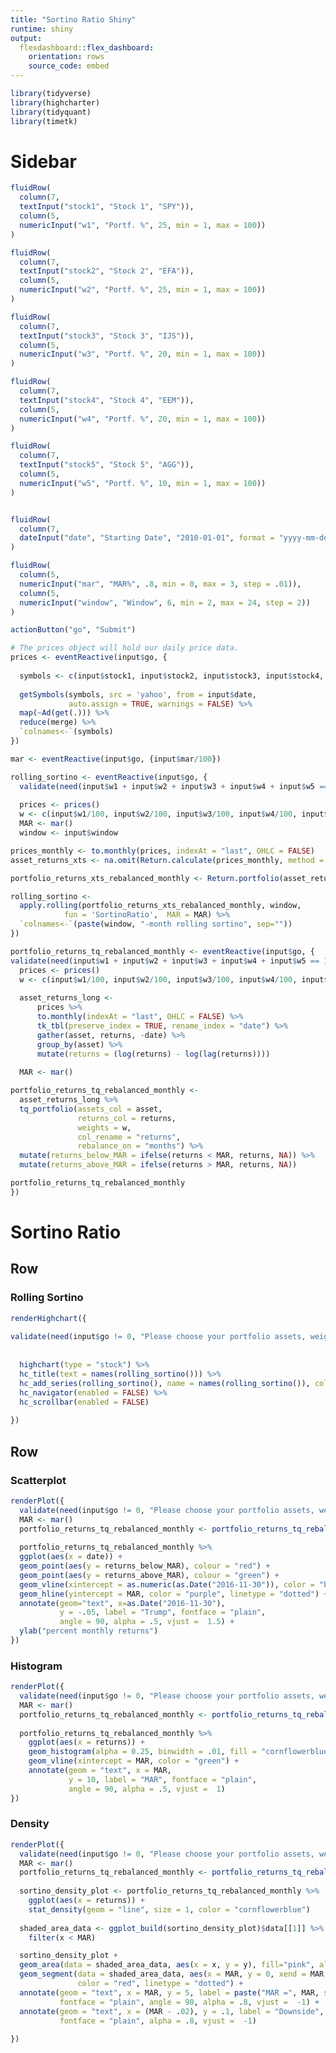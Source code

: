 ```yaml
---
title: "Sortino Ratio Shiny"
runtime: shiny
output:
  flexdashboard::flex_dashboard:
    orientation: rows
    source_code: embed
---
```



```r
library(tidyverse)
library(highcharter)
library(tidyquant)
library(timetk)
```


Sidebar {.sidebar}
=====================================
  
```r

fluidRow(
  column(7,
  textInput("stock1", "Stock 1", "SPY")),
  column(5,
  numericInput("w1", "Portf. %", 25, min = 1, max = 100))
)  

fluidRow(
  column(7,
  textInput("stock2", "Stock 2", "EFA")),
  column(5,
  numericInput("w2", "Portf. %", 25, min = 1, max = 100))
)

fluidRow(
  column(7,
  textInput("stock3", "Stock 3", "IJS")),
  column(5,
  numericInput("w3", "Portf. %", 20, min = 1, max = 100))
)

fluidRow(
  column(7,
  textInput("stock4", "Stock 4", "EEM")),
  column(5,
  numericInput("w4", "Portf. %", 20, min = 1, max = 100))
)

fluidRow(
  column(7,
  textInput("stock5", "Stock 5", "AGG")),
  column(5,
  numericInput("w5", "Portf. %", 10, min = 1, max = 100))
)


fluidRow(
  column(7,
  dateInput("date", "Starting Date", "2010-01-01", format = "yyyy-mm-dd"))
)

fluidRow(
  column(5,
  numericInput("mar", "MAR%", .8, min = 0, max = 3, step = .01)),
  column(5,
  numericInput("window", "Window", 6, min = 2, max = 24, step = 2))
)

actionButton("go", "Submit")

# The prices object will hold our daily price data.
prices <- eventReactive(input$go, {
  
  symbols <- c(input$stock1, input$stock2, input$stock3, input$stock4, input$stock5)
  
  getSymbols(symbols, src = 'yahoo', from = input$date, 
             auto.assign = TRUE, warnings = FALSE) %>% 
  map(~Ad(get(.))) %>% 
  reduce(merge) %>%
  `colnames<-`(symbols)
})

mar <- eventReactive(input$go, {input$mar/100})

rolling_sortino <- eventReactive(input$go, {
  validate(need(input$w1 + input$w2 + input$w3 + input$w4 + input$w5 == 100, "The portfolio weights must sum to 100%!"))
  
  prices <- prices()
  w <- c(input$w1/100, input$w2/100, input$w3/100, input$w4/100, input$w5/100)
  MAR <- mar()
  window <- input$window

prices_monthly <- to.monthly(prices, indexAt = "last", OHLC = FALSE)
asset_returns_xts <- na.omit(Return.calculate(prices_monthly, method = "log"))

portfolio_returns_xts_rebalanced_monthly <- Return.portfolio(asset_returns_xts, weights = w, rebalance_on = "months")

rolling_sortino <-
  apply.rolling(portfolio_returns_xts_rebalanced_monthly, window, 
            fun = 'SortinoRatio',  MAR = MAR) %>% 
  `colnames<-`(paste(window, "-month rolling sortino", sep=""))
})

portfolio_returns_tq_rebalanced_monthly <- eventReactive(input$go, {
validate(need(input$w1 + input$w2 + input$w3 + input$w4 + input$w5 == 100, "The portfolio weights must sum to 100%!"))
  prices <- prices()
  w <- c(input$w1/100, input$w2/100, input$w3/100, input$w4/100, input$w5/100)
  
  asset_returns_long <- 
      prices %>% 
      to.monthly(indexAt = "last", OHLC = FALSE) %>% 
      tk_tbl(preserve_index = TRUE, rename_index = "date") %>%
      gather(asset, returns, -date) %>% 
      group_by(asset) %>%  
      mutate(returns = (log(returns) - log(lag(returns))))
  
  MAR <- mar()

portfolio_returns_tq_rebalanced_monthly <- 
  asset_returns_long %>% 
  tq_portfolio(assets_col = asset, 
               returns_col = returns, 
               weights = w,
               col_rename = "returns",
               rebalance_on = "months") %>% 
  mutate(returns_below_MAR = ifelse(returns < MAR, returns, NA)) %>%
  mutate(returns_above_MAR = ifelse(returns > MAR, returns, NA))

portfolio_returns_tq_rebalanced_monthly
})

```

Sortino Ratio
=====================================  

Row {data-height=600}
-----------------------------------------------------------------------

### Rolling Sortino

```r
renderHighchart({
  
validate(need(input$go != 0, "Please choose your portfolio assets, weights, MAR, rolling window and start date and click submit."))
  
  
  highchart(type = "stock") %>%
  hc_title(text = names(rolling_sortino())) %>%
  hc_add_series(rolling_sortino(), name = names(rolling_sortino()), color = "cornflowerblue") %>%
  hc_navigator(enabled = FALSE) %>% 
  hc_scrollbar(enabled = FALSE) 
 
})
```


Row {.tabset .tabset-fade}
-------------------------------------

### Scatterplot

```r
renderPlot({
  validate(need(input$go != 0, "Please choose your portfolio assets, weights, MAR, rolling window and start date and click submit."))
  MAR <- mar()
  portfolio_returns_tq_rebalanced_monthly <- portfolio_returns_tq_rebalanced_monthly()
  
  portfolio_returns_tq_rebalanced_monthly %>% 
  ggplot(aes(x = date)) +
  geom_point(aes(y = returns_below_MAR), colour = "red") +
  geom_point(aes(y = returns_above_MAR), colour = "green") + 
  geom_vline(xintercept = as.numeric(as.Date("2016-11-30")), color = "blue") +
  geom_hline(yintercept = MAR, color = "purple", linetype = "dotted") +
  annotate(geom="text", x=as.Date("2016-11-30"), 
           y = -.05, label = "Trump", fontface = "plain", 
           angle = 90, alpha = .5, vjust =  1.5) +
  ylab("percent monthly returns")
})
```


### Histogram

```r
renderPlot({
  validate(need(input$go != 0, "Please choose your portfolio assets, weights, MAR, rolling window and start date and click submit."))
  MAR <- mar()
  portfolio_returns_tq_rebalanced_monthly <- portfolio_returns_tq_rebalanced_monthly()
  
  portfolio_returns_tq_rebalanced_monthly %>% 
    ggplot(aes(x = returns)) +
    geom_histogram(alpha = 0.25, binwidth = .01, fill = "cornflowerblue") +
    geom_vline(xintercept = MAR, color = "green") +
    annotate(geom = "text", x = MAR, 
             y = 10, label = "MAR", fontface = "plain", 
             angle = 90, alpha = .5, vjust =  1)
})
```

### Density

```r
renderPlot({
  validate(need(input$go != 0, "Please choose your portfolio assets, weights, MAR, rolling window and start date and click submit."))
  MAR <- mar()
  portfolio_returns_tq_rebalanced_monthly <- portfolio_returns_tq_rebalanced_monthly()
  
  sortino_density_plot <- portfolio_returns_tq_rebalanced_monthly %>% 
    ggplot(aes(x = returns)) +
    stat_density(geom = "line", size = 1, color = "cornflowerblue") 
  
  shaded_area_data <- ggplot_build(sortino_density_plot)$data[[1]] %>% 
    filter(x < MAR)

  sortino_density_plot + 
  geom_area(data = shaded_area_data, aes(x = x, y = y), fill="pink", alpha = 0.5) +
  geom_segment(data = shaded_area_data, aes(x = MAR, y = 0, xend = MAR, yend = y), 
               color = "red", linetype = "dotted") +
  annotate(geom = "text", x = MAR, y = 5, label = paste("MAR =", MAR, sep = ""), 
           fontface = "plain", angle = 90, alpha = .8, vjust =  -1) +
  annotate(geom = "text", x = (MAR - .02), y = .1, label = "Downside", 
           fontface = "plain", alpha = .8, vjust =  -1)
           
})

```